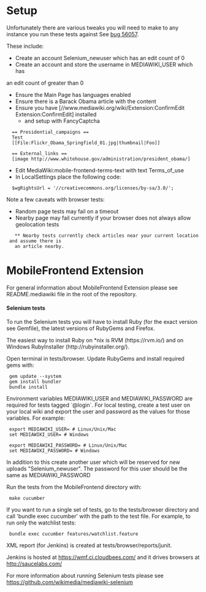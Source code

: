 = Setup =
Unfortunately there are various tweaks you will need to make to any
instance you run these tests against See
[https://bugzilla.wikimedia.org/show_bug.cgi?id=56057 bug 56057].

These include:
* Create an account Selenium_newuser which has an edit count of 0
* Create an account and store the username in MEDIAWIKI_USER which has
an edit count of greater than 0
* Ensure the Main Page has languages enabled
* Ensure there is a Barack Obama article with the content
* Ensure you have [//www.mediawiki.org/wiki/Extension:ConfirmEdit Extension:ConfirmEdit] installed
** and setup with FancyCaptcha
<pre>
  == Presidential_campaigns ==
  Test
  [[File:Flickr_Obama_Springfield_01.jpg|thumbnail|Foo]]

  == External_links ==
  [image http://www.whitehouse.gov/administration/president_obama/]
</pre>
* Edit MediaWiki:mobile-frontend-terms-text with text Terms_of_use
* In LocalSettings place the following code:
<pre>
  $wgRightsUrl = '//creativecommons.org/licenses/by-sa/3.0/';
</pre>

Note a few caveats with browser tests:
* Random page tests may fail on a timeout
* Nearby page may fail currently if your browser does not always allow geolocation tests
	** Nearby tests currently check articles near your current location and assume there is
	an article nearby.

= MobileFrontend Extension =

For general information about MobileFrontend Extension please see
README.mediawiki file in the root of the repository.

==== Selenium tests ====

To run the Selenium tests you will have to install Ruby (for the exact
version see Gemfile), the latest versions of RubyGems and Firefox.

The easiest way to install Ruby on *nix is RVM (https://rvm.io/) and on
Windows RubyInstaller (http://rubyinstaller.org/).

Open terminal in tests/browser. Update RubyGems and install required
gems with:

  gem update --system
  gem install bundler
  bundle install

Environment variables MEDIAWIKI_USER and MEDIAWIKI_PASSWORD are required for
tests tagged `@login`. For local testing, create a test user on your local wiki
and export the user and password as the values for those variables.
For example:

  export MEDIAWIKI_USER=<username here> # Linux/Unix/Mac
  set MEDIAWIKI_USER=<username here> # Windows

  export MEDIAWIKI_PASSWORD=<password here> # Linux/Unix/Mac
  set MEDIAWIKI_PASSWORD=<password here> # Windows

In addition to this create another user which will be reserved for new uploads
"Selenium_newuser". The password for this user should be the same as
MEDIAWIKI_PASSWORD

Run the tests from the MobileFrontend directory with:

  make cucumber

If you want to run a single set of tests, go to the tests/browser directory and
call 'bundle exec cucumber' with the path to the test file. For example, to run
only the watchlist tests:

  bundle exec cucumber features/watchlist.feature

XML report (for Jenkins) is created at tests/browser/reports/junit.

Jenkins is hosted at https://wmf.ci.cloudbees.com/ and it drives
browsers at http://saucelabs.com/

For more information about running Selenium tests please see
https://github.com/wikimedia/mediawiki-selenium
